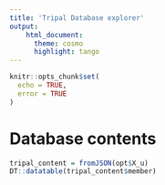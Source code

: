 ```yaml
---
title: 'Tripal Database explorer'
output:
    html_document:
      theme: cosmo
      highlight: tango
---
```


```r
knitr::opts_chunk$set(
  echo = TRUE,
  error = TRUE
)
```


# Database contents

```r
tripal_content = fromJSON(opt$X_u)
DT::datatable(tripal_content$member)
```

